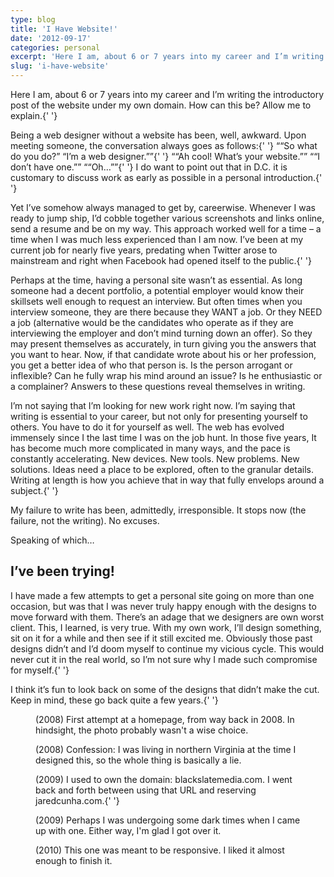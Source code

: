 ```yaml
---
type: blog
title: 'I Have Website!'
date: '2012-09-17'
categories: personal
excerpt: 'Here I am, about 6 or 7 years into my career and I’m writing the introductory post of the website under my own domain. How can this be? Allow me to explain.'
slug: 'i-have-website'
---
```


<p class="intro">
  Here I am, about 6 or 7 years into my career and I’m writing the introductory
  post of the website under my own domain. How can this be? Allow me to
  explain.{' '}
</p>

<p>
  Being a web designer without a website has been, well, awkward. Upon meeting
  someone, the conversation always goes as follows:{' '}
  <q>“So what do you do?” “I’m a web designer.”</q>{' '}
  <q>“Ah cool! What’s your website.”</q> <q>“I don’t have one.”</q> <q>“Oh…”</q>{' '}
  I do want to point out that in D.C. it is customary to discuss work as early
  as possible in a personal introduction.{' '}
</p>

<p>
  Yet I’ve somehow always managed to get by, careerwise. Whenever I was ready to
  jump ship, I’d cobble together various screenshots and links online, send a
  resume and be on my way. This approach worked well for a time – a time when I
  was much less experienced than I am now. I’ve been at my current job for
  nearly five years, predating when Twitter arose to mainstream and right when
  Facebook had opened itself to the public.{' '}
</p>

<p>
  Perhaps at the time, having a personal site wasn’t as essential. As long
  someone had a decent portfolio, a potential employer would know their
  skillsets well enough to request an interview. But often times when you
  interview someone, they are there because they WANT a job. Or they NEED a job
  (alternative would be the candidates who operate as if they are interviewing
  the employer and don’t mind turning down an offer). So they may present
  themselves as accurately, in turn giving you the answers that you want to
  hear. Now, if that candidate wrote about his or her profession, you get a
  better idea of who that person is. Is the person arrogant or inflexible? Can
  he fully wrap his mind around an issue? Is he enthusiastic or a complainer?
  Answers to these questions reveal themselves in writing.
</p>

<p>
  I’m not saying that I’m looking for new work right now. I’m saying that
  writing is essential to your career, but not only for presenting yourself to
  others. You have to do it for yourself as well. The web has evolved immensely
  since I the last time I was on the job hunt. In those five years, It has
  become much more complicated in many ways, and the pace is constantly
  accelerating. New devices. New tools. New problems. New solutions. Ideas need
  a place to be explored, often to the granular details. Writing at length is
  how you achieve that in way that fully envelops around a subject.{' '}
</p>

<p>
  My failure to write has been, admittedly, irresponsible. It stops now (the
  failure, not the writing). No excuses.
</p>

<p>Speaking of which…</p>

<h2>I’ve been trying!</h2>

<p>
  I have made a few attempts to get a personal site going on more than one
  occasion, but was that I was never truly happy enough with the designs to move
  forward with them. There’s an adage that we designers are own worst client.
  This, I learned, is very true. With my own work, I’ll design something, sit on
  it for a while and then see if it still excited me. Obviously those past
  designs didn’t and I’d doom myself to continue my vicious cycle. This would
  never cut it in the real world, so I’m not sure why I made such compromise for
  myself.{' '}
</p>

<p>
  I think it’s fun to look back on some of the designs that didn’t make the cut.
  Keep in mind, these go back quite a few years.{' '}
</p>

<figure class="narrow">
  <img src="https://images.jaredcunha.com/home2008-2.jpg" alt="" />
  <figcaption>
    (2008) First attempt at a homepage, from way back in 2008. In hindsight, the
    photo probably wasn't a wise choice.
  </figcaption>
</figure>

<figure class="narrow">
  <img src="https://images.jaredcunha.com/home-2008.jpg" alt="" />
  <figcaption>
    (2008) Confession: I was living in northern Virginia at the time I designed
    this, so the whole thing is basically a lie.
  </figcaption>
</figure>

<figure class="narrow">
  <img src="https://images.jaredcunha.com/home2009-3.jpg" alt="" />
  <figcaption>
    (2009) I used to own the domain: blackslatemedia.com. I went back and forth
    between using that URL and reserving jaredcunha.com.{' '}
  </figcaption>
</figure>

<figure class="narrow">
  <img src="https://images.jaredcunha.com/home2009-2.jpg" alt="" />
  <figcaption>
    (2009) Perhaps I was undergoing some dark times when I came up with one.
    Either way, I'm glad I got over it.
  </figcaption>
</figure>

<figure class="narrow">
  <img src="https://images.jaredcunha.com/home-2010.jpg" alt="" />
  <figcaption>
    (2010) This one was meant to be responsive. I liked it almost enough to
    finish it.
  </figcaption>
</figure>
